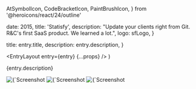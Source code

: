   AtSymbolIcon,
  CodeBracketIcon,
  PaintBrushIcon,
} from '@heroicons/react/24/outline'



  date: 2015,
  title: 'Statisfy',
  description:
    "Update your clients right from Git. R&C's first SaaS product. We learned a lot.",
  logo: sfLogo,
}

  title: entry.title,
  description: entry.description,
}

  <EntryLayout
    entry={entry}
    {...props}
  />
)

{entry.description}

<div className="not-prose">
  <ProjectBullet
    icon={AtSymbolIcon}
    text="Ryan & Carlos"
    href="https://www.ryanandcarlos.com/"
  />
  <ProjectBullet
    icon={CodeBracketIcon}
    text="Ruby on Rails Development"
  /> <ProjectBullet
    icon={PaintBrushIcon}
    text="UI/UX Development"
  />
</div>

<ImagesWithDetails>
  <Image
    src={sfIcon}
    alt={`Screenshot from ${entry.title}: the "Soothsayer" icon`}
  />
  <Image
    src={sfPieCharts}
    alt={`Screenshot from ${entry.title}: pie charts breaking down dev efforts`}
  />
  <Image
    src={sfWeeklyRpt}
    alt={`Screenshot from ${entry.title}: weekly update emailed to clients`}
  />
</ImagesWithDetails>
